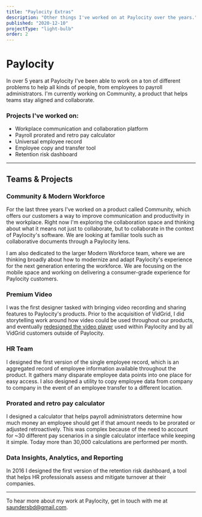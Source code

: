 ```yaml
---
title: "Paylocity Extras"
description: "Other things I've worked on at Paylocity over the years."
published: "2020-12-10"
projectType: "light-bulb"
order: 2
---
```


# Paylocity

In over 5 years at Paylocity I've been able to work on a ton of different problems to help all kinds of people, from employees to payroll administrators. I'm currently working on Community, a product that helps teams stay aligned and collaborate.

### Projects I've worked on:

- Workplace communication and collaboration platform
- Payroll prorated and retro pay calculator
- Universal employee record
- Employee copy and transfer tool
- Retention risk dashboard

---

## Teams & Projects

### Community & Modern Workforce

For the last three years I've worked on a product called Community, which offers our customers a way to improve communication and productivity in the workplace. Right now I'm exploring the collaboration space and thinking about what it means not just to collaborate, but to collaborate in the context of Paylocity's software. We are looking at familiar tools such as collaborative documents through a Paylocity lens.

I am also dedicated to the larger Modern Workforce team, where we are thinking broadly about how to modernize and adapt Paylocity's experience for the next generation entering the workforce. We are focusing on the mobile space and working on delivering a consumer-grade experience for Paylocity customers.

### Premium Video

I was the first designer tasked with bringing video recording and sharing features to Paylocity's products. Prior to the acquisition of VidGrid, I did storytelling work around how video could be used throughout our products, and eventually [redesigned the video player](/projects/vidgrid) used within Paylocity and by all VidGrid customers outside of Paylocity.

<PostImage
  alt="A grid of icons"
  caption="A grid of icons developed for the video player"
  src="/images/projects/paylocity/pcty-vidgrid-"
  width="1320"
  height="1104"
/>

### HR Team

I designed the first version of the single employee record, which is an aggregated record of employee information available throughout the product. It gathers many disparate employee data points into one place for easy access. I also designed a utility to copy employee data from company to company in the event of an employee transfer to a different location.

### Prorated and retro pay calculator

I designed a calculator that helps payroll administrators determine how much money an employee should get if that amount needs to be prorated or adjusted retroactively. This was complex because of the need to account for ~30 different pay scenarios in a single calculator interface while keeping it simple. Today more than 30,000 calculations are performed per month.

<PostImage
  alt="A calendar picker designed for the prorated pay project"
  caption="A calendar picker designed for the prorated pay project"
  src="/images/projects/paylocity/pcty-prorated-calendar-"
  width="1600"
  height="1000"
/>

### Data Insights, Analytics, and Reporting

In 2016 I designed the first version of the retention risk dashboard, a tool that helps HR professionals assess and mitigate turnover at their companies.

---

To hear more about my work at Paylocity, get in touch with me at [saundersbd@gmail.com](mailto:saundersbd@gmail.com).
